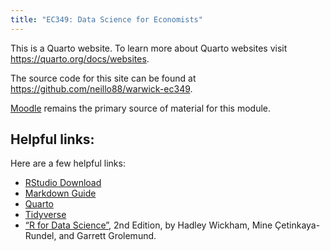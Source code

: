 ```yaml
---
title: "EC349: Data Science for Economists"
---
```


This is a Quarto website. To learn more about Quarto websites visit <https://quarto.org/docs/websites>.

The source code for this site can be found at <https://github.com/neillo88/warwick-ec349>.

[Moodle](https://moodle.warwick.ac.uk/course/view.php?id=64254) remains the primary source of material for this module.


## Helpful links:

Here are a few helpful links:

- [RStudio Download](https://posit.co/download/rstudio-desktop/)
- [Markdown Guide](https://www.markdownguide.org/)
- [Quarto](https://quarto.org/)
- [Tidyverse](https://www.tidyverse.org/)
- ["R for Data Science"](https://r4ds.hadley.nz/), 2nd Edition, by Hadley Wickham, Mine Çetinkaya-Rundel, and Garrett Grolemund.
